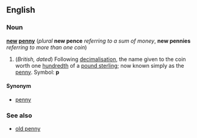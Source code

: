 ==English==
===Noun===
'''[[new]] [[penny]]''' (''plural'' '''new pence''' ''referring to a sum of money'', '''new pennies''' ''referring to more than one coin'')

#(''British, dated'') Following [[decimalisation]], the name given to the coin worth one [[hundredth]] of a [[pound sterling]]; now known simply as the [[penny]].  Symbol: '''p'''

====Synonym====
*[[penny]]

===See also===
*[[old penny]]